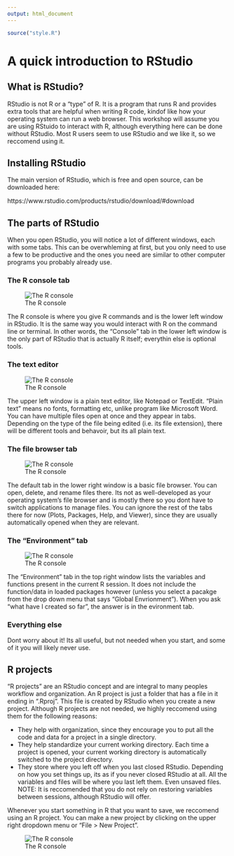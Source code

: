 ```yaml
---
output: html_document
---
```


```r
source("style.R")
```

# A quick introduction to RStudio

## What is RStudio?

RStudio is not R or a "type" of R.
It is a program that runs R and provides extra tools that are helpful when writing R code, kindof like how your operating system can run a web browser.
This workshop will assume you are using RStuido to interact with R, although everything here can be done without RStudio.
Most R users seem to use RStudio and we like it, so we reccomend using it.


## Installing RStudio

The main version of RStudio, which is free and open source, can be downloaded here:

https://www.rstudio.com/products/rstudio/download/#download

## The parts of RStudio

When you open RStudio, you will notice a lot of different windows, each with some tabs.
This can be overwhleming at first, but you only need to use a few to be productive and the ones you need are similar to other computer programs you probably already use.

### The R console tab

![The R console](images/rstudio_console.png)

The R console is where you give R commands and is the lower left window in RStudio.
It is the same way you would interact with R on the command line or terminal.
In other words, the "Console" tab in the lower left window is the only part of RStudio that is actually R itself; everythin else is optional tools. 

### The text editor

![The R console](images/rstudio_text_editor.png)

The upper left window is a plain text editor, like Notepad or TextEdit.
"Plain text" means no fonts, formatting etc, unlike program like Microsoft Word.
You can have multiple files open at once and they appear in tabs.
Depending on the type of the file being edited (i.e. its file extension), there will be different tools and behavoir, but its all plain text.

### The file browser tab

![The R console](images/rstudio_file_browser.png)

The default tab in the lower right window is a basic file browser.
You can open, delete, and rename files there.
Its not as well-developed as your operating system's file browser and is mostly there so you dont have to switch applications to manage files.
You can ignore the rest of the tabs there for now (Plots, Packages, Help, and Viewer), since they are usually automatically opened when they are relevant.

### The "Environment" tab

![The R console](images/rstudio_envrionment.png)

The "Environment" tab in the top right window lists the variables and functions present in the current R session.
It does not include the function/data in loaded packages however (unless you select a pacakge from the drop down menu that says "Global Envrionment").
When you ask "what have I created so far", the answer is in the evironment tab. 

### Everything else

Dont worry about it!
Its all useful, but not needed when you start, and some of it you will likely never use.


## R projects

"R projects" are an RStudio concept and are integral to many peoples workflow and organization.
An R project is just a folder that has a file in it ending in ".Rproj".
This file is created by RStudio when you create a new project.
Although R projects are not needed, we highly reccomend using them for the following reasons:

* They help with organization, since they encourage you to put all the code and data for a project in a single directory.
* They help standardize your current working directory. Each time a project is opened, your current working directory is automatically switched to the project directory.
* They store where you left off when you last closed RStudio. Depending on how you set things up, its as if you never closed RStudio at all. All the variables and files will be where you last left them. Even unsaved files. NOTE: It is reccomended that you do not rely on restoring variables between sessions, although RStudio will offer. 

Whenever you start something in R that you want to save, we reccomend using an R project.
You can make a new project by clicking on the upper right dropdown menu or "File > New Project".

![The R console](images/rstudio_project.png)



